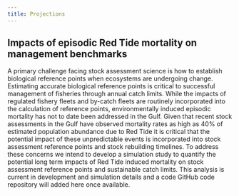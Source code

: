 ```yaml
---
title: Projections
---
```


## Impacts of episodic Red Tide mortality on management benchmarks

A primary challenge facing stock assessment science is how to establish biological reference points when ecosystems are undergoing change. Estimating accurate biological reference points is critical to successful management of fisheries through annual catch limits. While the impacts of regulated fishery fleets and by-catch fleets are routinely incorporated into the calculation of reference points, environmentally induced episodic mortality has not to date been addressed in the Gulf. Given that recent stock assessments in the Gulf have observed mortality rates as high as 40% of estimated population abundance due to Red Tide it is critical that the potential impact of these unpredictable events is incorporated into stock assessment reference points and stock rebuilding timelines. To address these concerns we intend to develop a simulation study to quantify the potential long term impacts of Red Tide induced mortality on stock assessment reference points and sustainable catch limits. This analysis is current in development and simulation details and a code GitHub code repository will added here once available.          
